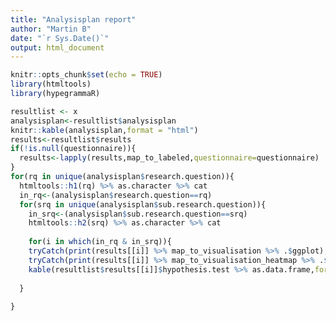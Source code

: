 ```yaml
---
title: "Analysisplan report"
author: "Martin B"
date: "`r Sys.Date()`"
output: html_document
---
```



```r
knitr::opts_chunk$set(echo = TRUE)
library(htmltools)
library(hypegrammaR)

```


```r
resultlist <- x
analysisplan<-resultlist$analysisplan
knitr::kable(analysisplan,format = "html")
results<-resultlist$results
if(!is.null(questionnaire)){
  results<-lapply(results,map_to_labeled,questionnaire=questionnaire)
}
for(rq in unique(analysisplan$research.question)){
  htmltools::h1(rq) %>% as.character %>% cat
  in_rq<-(analysisplan$research.question==rq)
  for(srq in unique(analysisplan$sub.research.question)){
    in_srq<-(analysisplan$sub.research.question==srq)
    htmltools::h2(srq) %>% as.character %>% cat
    
    for(i in which(in_rq & in_srq)){
    tryCatch(print(results[[i]] %>% map_to_visualisation %>% .$ggplot), error=function(e) print("Cant supply discrete values to a heatmap"))
    tryCatch(print(results[[i]] %>% map_to_visualisation_heatmap %>% .$ggplot),error=function(e) print("Cant supply discrete values to a heatmap"))
    kable(resultlist$results[[i]]$hypothesis.test %>% as.data.frame,format="html")    }
    
  }
  
}


```


